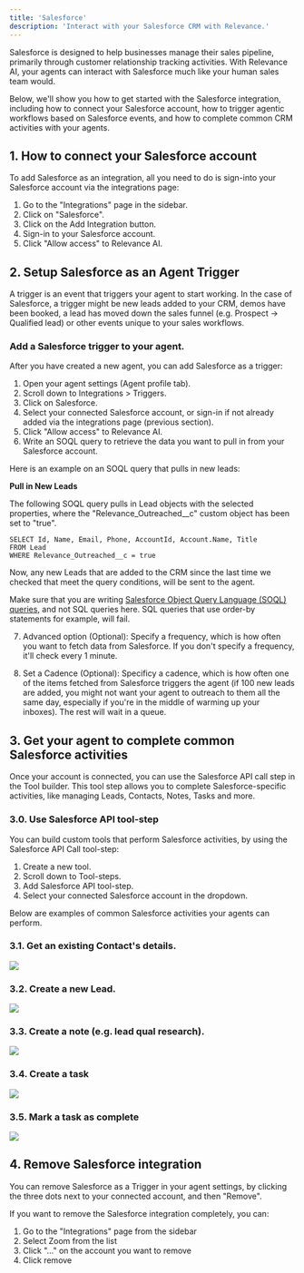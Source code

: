 ```yaml
---
title: 'Salesforce'
description: 'Interact with your Salesforce CRM with Relevance.'
---
```


Salesforce is designed to help businesses manage their sales pipeline, primarily through customer relationship tracking activities. With Relevance AI, your agents can interact with Salesforce much like your human sales team would.

Below, we'll show you how to get started with the Salesforce integration, including how to connect your Salesforce account, how to trigger agentic workflows based on Salesforce events, and how to complete common CRM activities with your agents.

## 1. How to connect your Salesforce account

To add Salesforce as an integration, all you need to do is sign-into your Salesforce account via the integrations page:

1. Go to the "Integrations" page in the sidebar.
2. Click on "Salesforce".
3. Click on the Add Integration button.
4. Sign-in to your Salesforce account.
5. Click "Allow access" to Relevance AI.

## 2. Setup Salesforce as an Agent Trigger

A trigger is an event that triggers your agent to start working. In the case of Salesforce, a trigger might be new leads added to your CRM, demos have been booked, a lead has moved down the sales funnel (e.g. Prospect -> Qualified lead) or other events unique to your sales workflows.

### Add a Salesforce trigger to your agent.

After you have created a new agent, you can add Salesforce as a trigger:

1. Open your agent settings (Agent profile tab).
2. Scroll down to Integrations > Triggers.
3. Click on Salesforce.
4. Select your connected Salesforce account, or sign-in if not already added via the integrations page (previous section).
5. Click "Allow access" to Relevance AI.
6. Write an SOQL query to retrieve the data you want to pull in from your Salesforce account. 

Here is an example on an SOQL query that pulls in new leads:

**Pull in New Leads**

The following SOQL query pulls in Lead objects with the selected properties, where the "Relevance_Outreached__c" custom object has been set to "true".

```SOQL
SELECT Id, Name, Email, Phone, AccountId, Account.Name, Title
FROM Lead
WHERE Relevance_Outreached__c = true
```

Now, any new Leads that are added to the CRM since the last time we checked that meet the query conditions, will be sent to the agent.

<Info>Make sure that you are writing [Salesforce Object Query Language (SOQL) queries](https://developer.salesforce.com/docs/atlas.en-us.soql_sosl.meta/soql_sosl/sforce_api_calls_soql.htm), and not SQL queries here. SQL queries that use order-by statements for example, will fail.</Info>

7. Advanced option (Optional): Specify a frequency, which is how often you want to fetch data from Salesforce. If you don't specify a frequency, it'll check every 1 minute.

8. Set a Cadence (Optional): Specificy a cadence, which is how often one of the items fetched from Salesforce triggers the agent (if 100 new leads are added, you might not want your agent to outreach to them all the same day, especially if you're in the middle of warming up your inboxes). The rest will wait in a queue.

## 3. Get your agent to complete common Salesforce activities

Once your account is connected, you can use the Salesforce API call step in the Tool builder. This tool step allows you to complete Salesforce-specific activities, like managing Leads, Contacts, Notes, Tasks and more.

### 3.0. Use Salesforce API tool-step

You can build custom tools that perform Salesforce activities, by using the Salesforce API Call tool-step:

1. Create a new tool.
2. Scroll down to Tool-steps.
3. Add Salesforce API tool-step.
4. Select your connected Salesforce account in the dropdown.

Below are examples of common Salesforce activities your agents can perform.

### 3.1. Get an existing Contact's details.

<img src="/images/get_contact.png" />

### 3.2. Create a new Lead.

<img src="/images/create_new_lead.png" />

### 3.3. Create a note (e.g. lead qual research).

<img src="/images/create_note.png" />

### 3.4. Create a task

<img src="/images/create_task.png" />

### 3.5. Mark a task as complete

<img src="/images/complete_task.png" />


## 4. Remove Salesforce integration

You can remove Salesforce as a Trigger in your agent settings, by clicking the three dots next to your connected account, and then "Remove".

If you want to remove the Salesforce integration completely, you can:

1. Go to the "Integrations" page from the sidebar
2. Select Zoom from the list
3. Click "..." on the account you want to remove
4. Click remove
